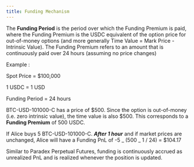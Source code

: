 ```yaml
---
title: Funding Mechanism
---
```


The **Funding Period** is the period over which the Funding Premium is paid, where the Funding Premium is the USDC equivalent of the option price for out-of-money options (and more generally Time Value = Mark Price - Intrinsic Value). The Funding Premium refers to an amount that is continuously paid over 24 hours (assuming no price changes)

Example :

Spot Price = \$100,000

1 USDC = 1 USD

Funding Period = 24 hours

BTC-USD-101000-C has a price of \$500. Since the option is out-of-money (i.e. zero intrinsic value), the time value is also \$500. This corresponds to a **Funding Premium** of 500 USDC.

If Alice buys 5 BTC-USD-101000-C. **_After 1 hour_** and if market prices are unchanged, Alice will have a Funding PnL of -5 _ (500 _ 1 / 24) = \$104.17

Similar to Paradex Perpetual Futures, funding is continuously accrued as unrealized PnL and is realized whenever the position is updated.
